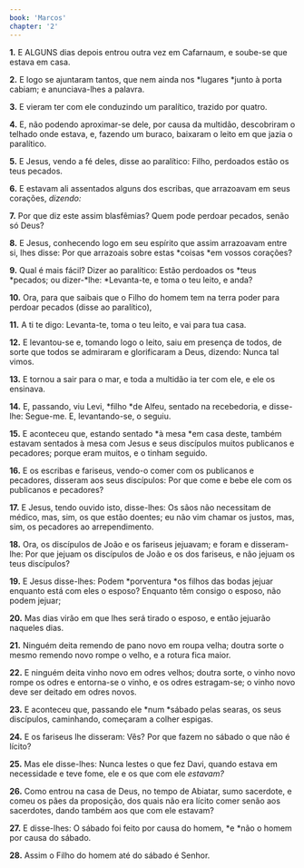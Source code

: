 ```yaml
---
book: 'Marcos'
chapter: '2'
---
```


**1.** E ALGUNS dias depois entrou outra vez em Cafarnaum, e soube-se que estava em casa.

**2.** E logo se ajuntaram tantos, que nem ainda nos *lugares *junto à porta cabiam; e anunciava-lhes a palavra.

**3.** E vieram ter com ele conduzindo um paralítico, trazido por quatro.

**4.** E, não podendo aproximar-se dele, por causa da multidão, descobriram o telhado onde estava, e, fazendo um buraco, baixaram o leito em que jazia o paralítico.

**5.** E Jesus, vendo a fé deles, disse ao paralítico: Filho, perdoados estão os teus pecados.

**6.** E estavam ali assentados alguns dos escribas, que arrazoavam em seus corações, *dizendo:*

**7.** Por que diz este assim blasfêmias? Quem pode perdoar pecados, senão só Deus?

**8.** E Jesus, conhecendo logo em seu espírito que assim arrazoavam entre si, lhes disse: Por que arrazoais sobre estas *coisas *em vossos corações?

**9.** Qual é mais fácil? Dizer ao paralítico: Estão perdoados os *teus *pecados; ou dizer-*lhe: *Levanta-te, e toma o teu leito, e anda?

**10.** Ora, para que saibais que o Filho do homem tem na terra poder para perdoar pecados (disse ao paralítico),

**11.** A ti te digo: Levanta-te, toma o teu leito, e vai para tua casa.

**12.** E levantou-se e, tomando logo o leito, saiu em presença de todos, de sorte que todos se admiraram e glorificaram a Deus, dizendo: Nunca tal vimos.

**13.** E tornou a sair para o mar, e toda a multidão ia ter com ele, e ele os ensinava.

**14.** E, passando, viu Levi, *filho *de Alfeu, sentado na recebedoria, e disse-lhe: Segue-me. E, levantando-se, o seguiu.

**15.** E aconteceu que, estando sentado *à mesa *em casa deste, também estavam sentados à mesa com Jesus e seus discípulos muitos publicanos e pecadores; porque eram muitos, e o tinham seguido.

**16.** E os escribas e fariseus, vendo-o comer com os publicanos e pecadores, disseram aos seus discípulos: Por que come e bebe ele com os publicanos e pecadores?

**17.** E Jesus, tendo ouvido isto, disse-lhes: Os sãos não necessitam de médico, mas, sim, os que estão doentes; eu não vim chamar os justos, mas, sim, os pecadores ao arrependimento.

**18.** Ora, os discípulos de João e os fariseus jejuavam; e foram e disseram-lhe: Por que jejuam os discípulos de João e os dos fariseus, e não jejuam os teus discípulos?

**19.** E Jesus disse-lhes: Podem *porventura *os filhos das bodas jejuar enquanto está com eles o esposo? Enquanto têm consigo o esposo, não podem jejuar;

**20.** Mas dias virão em que lhes será tirado o esposo, e então jejuarão naqueles dias.

**21.** Ninguém deita remendo de pano novo em roupa velha; doutra sorte o mesmo remendo novo rompe o velho, e a rotura fica maior.

**22.** E ninguém deita vinho novo em odres velhos; doutra sorte, o vinho novo rompe os odres e entorna-se o vinho, e os odres estragam-se; o vinho novo deve ser deitado em odres novos.

**23.** E aconteceu que, passando ele *num *sábado pelas searas, os seus discípulos, caminhando, começaram a colher espigas.

**24.** E os fariseus lhe disseram: Vês? Por que fazem no sábado o que não é lícito?

**25.** Mas ele disse-lhes: Nunca lestes o que fez Davi, quando estava em necessidade e teve fome, ele e os que com ele *estavam?*

**26.** Como entrou na casa de Deus, no tempo de Abiatar, sumo sacerdote, e comeu os pães da proposição, dos quais não era lícito comer senão aos sacerdotes, dando também aos que com ele estavam?

**27.** E disse-lhes: O sábado foi feito por causa do homem, *e *não o homem por causa do sábado.

**28.** Assim o Filho do homem até do sábado é Senhor.